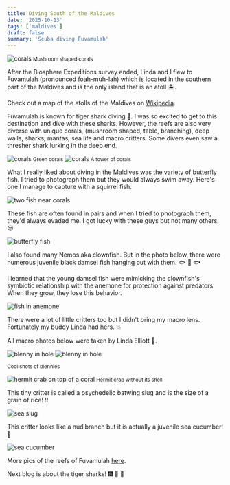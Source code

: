 ```yaml
---
title: Diving South of the Maldives
date: '2025-10-13'
tags: ['maldives']
draft: false
summary: 'Scuba diving Fuvamulah'
---
```


<Image src="/static/images/fuvamulah/mushroom-coral.jpg" width={800} height={840} alt="corals" />
<small>Mushroom shaped corals</small>

After the Biosphere Expeditions survey ended, Linda and I flew to Fuvamulah (pronounced foah-muh-lah) which is located in the southern part of the Maldives and is the only island that is an atoll 🏝️.

Check out a map of the atolls of the Maldives on [Wikipedia](https://en.wikipedia.org/wiki/Atolls_of_the_Maldives).

Fuvamulah is known for tiger shark diving 🦈. I was so excited to get to this destination and dive with these sharks. However, the reefs are also very diverse with unique corals, (mushroom shaped, table, branching), deep walls, sharks, mantas, sea life and macro critters. Some divers even saw a thresher shark lurking in the deep end.

<Image src="/static/images/fuvamulah/green-coral.jpg" width={800} height={840} alt="corals" />
<small>Green corals</small>

<Image src="/static/images/fuvamulah/tower.jpg" width={800} height={840} alt="corals" />
<small>A tower of corals</small>

What I really liked about diving in the Maldives was the variety of butterfly fish. I tried to photograph them but they would always swim away. Here's one I manage to capture with a squirrel fish.

<Image
  src="/static/images/fuvamulah/squirrel-butterfly.jpg"
  width={800}
  height={840}
  alt="two fish near corals"
/>

These fish are often found in pairs and when I tried to photograph them, they'd always evaded me. I got lucky with these guys but not many others. 😔

<Image src="/static/images/fuvamulah/butterfly.jpg" width={800} height={840} alt="butterfly fish" />

I also found many Nemos aka clownfish. But in the photo below, there were numerous juvenile black damsel fish hanging out with them. 🐟 👶 🐟

I learned that the young damsel fish were mimicking the clownfish's symbiotic relationship with the anemone for protection against predators. When they grow, they lose this behavior.

<Image src="/static/images/fuvamulah/damsel.jpg" width={800} height={840} alt="fish in anemone" />

There were a lot of little critters too but I didn't bring my macro lens. Fortunately my buddy Linda had hers. 💥

All macro photos below were taken by Linda Elliott 🩵.

<Image src="/static/images/fuvamulah/blenny.jpeg" width={800} height={840} alt="blenny in hole" />

<Image src="/static/images/fuvamulah/blenny2.jpeg" width={800} height={840} alt="blenny in hole" />

<small>Cool shots of blennies</small>

<Image
  src="/static/images/fuvamulah/hermit.jpeg"
  width={800}
  height={840}
  alt="hermit crab on top of a coral"
/>
<small>Hermit crab without its shell</small>

This tiny critter is called a psychedelic batwing slug and is the size of a grain of rice! ‼️

<Image src="/static/images/fuvamulah/sea-slug.jpeg" width={800} height={840} alt="sea slug" />

This critter looks like a nudibranch but it is actually a juvenile sea cucumber! 🤩

<Image src="/static/images/fuvamulah/cucumber.jpeg" width={800} height={840} alt="sea cucumber" />

More pics of the reefs of Fuvamulah [here](https://generosalitton.smugmug.com/Fuvamulah-Maldives/n-T8vkDV).

Next blog is about the tiger sharks! 🎆 🤩 🧨
